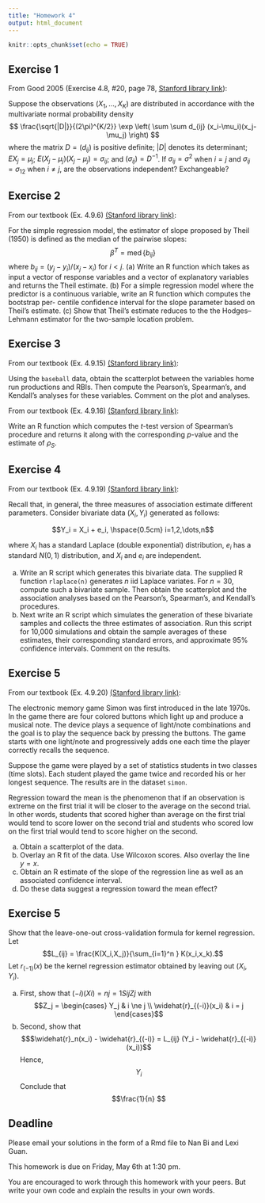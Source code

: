 ```yaml
---
title: "Homework 4"
output: html_document
---
```


```r
knitr::opts_chunk$set(echo = TRUE)
```

## Exercise 1

From Good 2005 (Exercise 4.8, #20, page 78, [Stanford library link](https://searchworks.stanford.edu/view/7694177)):

Suppose the observations $(X_1,\dots,X_K)$ are distributed in accordance with the multivariate normal probability density
$$
\frac{\sqrt{|D|}}{(2\pi)^{K/2}} \exp \left( \sum \sum d_{ij} (x_i-\mu_i)(x_j-\mu_j) \right)
$$
where the matrix $D = (d_{ij})$ is positive definite; $|D|$ denotes its determinant; $E X_j = \mu_j$; $E(X_j−\mu_j)(X_j−\mu_j) = \sigma_{ij}$; and $(\sigma_{ij})= D^{−1}$. If $\sigma_{ij} = \sigma^2$ when $i = j$ and $\sigma_{ij} = \sigma_{12}$ when $i \ne j$, are the observations independent? Exchangeable?

## Exercise 2

From our textbook (Ex. 4.9.6) [(Stanford library link)](https://searchworks.stanford.edu/view/10718635):  

For the simple regression model, the estimator of slope proposed by Theil (1950) is defined as the median of the pairwise slopes:
$$\beta^T = \operatorname{med}\{b_{ij}\}$$ 
where $b_{ij} = (y_j − y_i)/(x_j − x_i)$ for $i<j$.
(a) Write an R function which takes as input a vector of response variables and a vector of explanatory variables and returns the Theil estimate.
(b) For a simple regression model where the predictor is a continuous variable, write an R function which computes the bootstrap per- centile confidence interval for the slope parameter based on Theil’s estimate.
(c) Show that Theil’s estimate reduces to the the Hodges–Lehmann estimator for the two-sample location problem.

## Exercise 3

From our textbook (Ex. 4.9.15) [(Stanford library link)](https://searchworks.stanford.edu/view/10718635):  

Using the ``baseball`` data, obtain the scatterplot between the variables home run productions and RBIs. Then compute the Pearson’s, Spearman’s, and Kendall’s analyses for these variables. Comment on the plot and analyses.

From our textbook (Ex. 4.9.16) [(Stanford library link)](https://searchworks.stanford.edu/view/10718635):  

Write an R function which computes the $t$-test version of Spearman’s procedure and returns it along with the corresponding $p$-value and the estimate of $\rho_S$.

## Exercise 4

From our textbook (Ex. 4.9.19) [(Stanford library link)](https://searchworks.stanford.edu/view/10718635):  

Recall that, in general, the three measures of association estimate different parameters. Consider bivariate data $(X_i,Y_i)$ generated as follows:

$$Y_i = X_i + e_i, \hspace{0.5cm} i=1,2,\dots,n$$

where $X_i$ has a standard Laplace (double exponential) distribution, $e_i$ has a standard $N(0,1)$ distribution, and $X_i$ and $e_i$ are independent.

(a) Write an R script which generates this bivariate data. The supplied R function ``rlaplace(n)`` generates $n$ iid Laplace variates. For $n = 30$, compute such a bivariate sample. Then obtain the scatterplot and the association analyses based on the Pearson's, Spearman's, and Kendall's procedures.
(b) Next write an R script which simulates the generation of these bivariate samples and collects the three estimates of association. Run this script for 10,000 simulations and obtain the sample averages of these estimates, their corresponding standard errors, and approximate 95% confidence intervals. Comment on the results.

## Exercise 5

From our textbook (Ex. 4.9.20) [(Stanford library link)](https://searchworks.stanford.edu/view/10718635):  

The electronic memory game Simon was first introduced in the late 1970s. In the game there are four colored buttons which light up and produce a musical note. The device plays a sequence of light/note combinations and the goal is to play the sequence back by pressing the buttons. The game starts with one light/note and progressively adds one each time the player correctly recalls the sequence.

Suppose the game were played by a set of statistics students in two classes (time slots). Each student played the game twice and recorded his or her longest sequence. The results are in the dataset ``simon``.

Regression toward the mean is the phenomenon that if an observation is extreme on the first trial it will be closer to the average on the second trial. In other words, students that scored higher than average on the first trial would tend to score lower on the second trial and students who scored low on the first trial would tend to score higher on the second.

(a) Obtain a scatterplot of the data.
(b) Overlay an R fit of the data. Use Wilcoxon scores. Also overlay the line $y = x$.
(c) Obtain an R estimate of the slope of the regression line as well as an associated confidence interval.
(d) Do these data suggest a regression toward the mean effect?

## Exercise 5

Show that the leave-one-out cross-validation formula for kernel regression. Let $$L_{ij} = \frac{K(X_i,X_j)}{\sum_{i=1}^n } K(x_i,x_k).$$ Let $r_{(-1)}(x)$ be the kernel regression estimator obtained by leaving out $(X_i,Y_i).$

(a) First, show that $(−i)(Xi)= nj=1SijZj$ with
$$Z_j =
\begin{cases}
Y_j & i \ne j \\
\widehat{r}_{(-i)}(x_i) & i = j
\end{cases}$$
(b) Second, show that 
$$$\widehat{r}_n(x_i) - \widehat{r}_{(-i)} = L_{ij} (Y_i - \widehat{r}_{(-i)}(x_i))$$
Hence,
$$Y_i $$
Conclude that
$$\frac{1}{n} $$

## Deadline

Please email your solutions in the form of a Rmd file to Nan Bi and Lexi Guan.

This homework is due on Friday, May 6th at 1:30 pm.

You are encouraged to work through this homework with your peers. But write your own code and explain the results in your own words.
